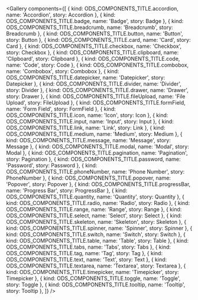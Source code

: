 
<Meta title="ODS Components/Gallery" />

<Gallery components={[
  { kind: ODS_COMPONENTS_TITLE.accordion, name: 'Accordion', story: Accordion },
  { kind: ODS_COMPONENTS_TITLE.badge, name: 'Badge', story: Badge },
  { kind: ODS_COMPONENTS_TITLE.breadcrumb, name: 'Breadcrumb', story: Breadcrumb },
  { kind: ODS_COMPONENTS_TITLE.button, name: 'Button', story: Button },
  { kind: ODS_COMPONENTS_TITLE.card, name: 'Card', story: Card },
  { kind: ODS_COMPONENTS_TITLE.checkbox, name: 'Checkbox', story: Checkbox },
  { kind: ODS_COMPONENTS_TITLE.clipboard, name: 'Clipboard', story: Clipboard },
  { kind: ODS_COMPONENTS_TITLE.code, name: 'Code', story: Code },
  { kind: ODS_COMPONENTS_TITLE.combobox, name: 'Combobox', story: Combobox },
  { kind: ODS_COMPONENTS_TITLE.datepicker, name: 'Datepicker', story: Datepicker },
  { kind: ODS_COMPONENTS_TITLE.divider, name: 'Divider', story: Divider },
  { kind: ODS_COMPONENTS_TITLE.drawer, name: 'Drawer', story: Drawer },
  { kind: ODS_COMPONENTS_TITLE.fileUpload, name: 'File Upload', story: FileUpload },
  { kind: ODS_COMPONENTS_TITLE.formField, name: 'Form Field', story: FormField },
  { kind: ODS_COMPONENTS_TITLE.icon, name: 'Icon', story: Icon },
  { kind: ODS_COMPONENTS_TITLE.input, name: 'Input', story: Input },
  { kind: ODS_COMPONENTS_TITLE.link, name: 'Link', story: Link },
  { kind: ODS_COMPONENTS_TITLE.medium, name: 'Medium', story: Medium },
  { kind: ODS_COMPONENTS_TITLE.message, name: 'Message', story: Message },
  { kind: ODS_COMPONENTS_TITLE.modal, name: 'Modal', story: Modal },
  { kind: ODS_COMPONENTS_TITLE.pagination, name: 'Pagination', story: Pagination },
  { kind: ODS_COMPONENTS_TITLE.password, name: 'Password', story: Password },
  { kind: ODS_COMPONENTS_TITLE.phoneNumber, name: 'Phone Number', story: PhoneNumber },
  { kind: ODS_COMPONENTS_TITLE.popover, name: 'Popover', story: Popover },
  { kind: ODS_COMPONENTS_TITLE.progressBar, name: 'Progress Bar', story: ProgressBar },
  { kind: ODS_COMPONENTS_TITLE.quantity, name: 'Quantity', story: Quantity },
  { kind: ODS_COMPONENTS_TITLE.radio, name: 'Radio', story: Radio },
  { kind: ODS_COMPONENTS_TITLE.range, name: 'Range', story: Range },
  { kind: ODS_COMPONENTS_TITLE.select, name: 'Select', story: Select },
  { kind: ODS_COMPONENTS_TITLE.skeleton, name: 'Skeleton', story: Skeleton },
  { kind: ODS_COMPONENTS_TITLE.spinner, name: 'Spinner', story: Spinner },
  { kind: ODS_COMPONENTS_TITLE.switch, name: 'Switch', story: Switch },
  { kind: ODS_COMPONENTS_TITLE.table, name: 'Table', story: Table },
  { kind: ODS_COMPONENTS_TITLE.tabs, name: 'Tabs', story: Tabs },
  { kind: ODS_COMPONENTS_TITLE.tag, name: 'Tag', story: Tag },
  { kind: ODS_COMPONENTS_TITLE.text, name: 'Text', story: Text },
  { kind: ODS_COMPONENTS_TITLE.textarea, name: 'Textarea', story: Textarea },
  { kind: ODS_COMPONENTS_TITLE.timepicker, name: 'Timepicker', story: Timepicker },
  { kind: ODS_COMPONENTS_TITLE.toggle, name: 'Toggle', story: Toggle },
  { kind: ODS_COMPONENTS_TITLE.tooltip, name: 'Tooltip', story: Tooltip },
]} />
